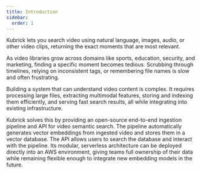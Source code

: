 ```yaml
---
title: Introduction
sidebar:
  order: 1
---
```



<ThemedDiagram src='simplified_architecture.png' alt='Kubrick Search' />

Kubrick lets you search video using natural language, images, audio, or other
video clips, returning the exact moments that are most relevant.

As video libraries grow across domains like sports, education, security, and
marketing, finding a specific moment becomes tedious. Scrubbing through
timelines, relying on inconsistent tags, or remembering file names is slow and
often frustrating.

Building a system that can understand video content is complex. It requires
processing large files, extracting multimodal features, storing and indexing
them efficiently, and serving fast search results, all while integrating into
existing infrastructure.

Kubrick solves this by providing an open-source end-to-end ingestion pipeline
and API for video semantic search. The pipeline automatically generates vector
embeddings from ingested video and stores them in a vector database. The API
allows users to search the database and interact with the pipeline. Its modular,
serverless architecture can be deployed directly into an AWS environment, giving
teams full ownership of their data while remaining flexible enough to integrate
new embedding models in the future.
